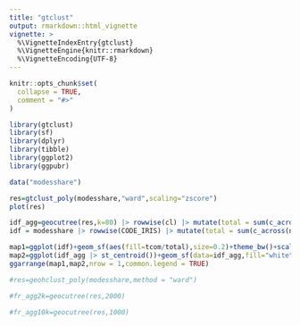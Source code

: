 ```yaml
---
title: "gtclust"
output: rmarkdown::html_vignette
vignette: >
  %\VignetteIndexEntry{gtclust}
  %\VignetteEngine{knitr::rmarkdown}
  %\VignetteEncoding{UTF-8}
---
```


```r
knitr::opts_chunk$set(
  collapse = TRUE,
  comment = "#>"
)
```

```r
library(gtclust)
library(sf)
library(dplyr)
library(tibble)
library(ggplot2)
library(ggpubr)
```


```r
data("modesshare")
```

```r
res=gtclust_poly(modesshare,"ward",scaling="zscore")
plot(res)
```


```r
idf_agg=geocutree(res,k=80) |> rowwise(cl) |> mutate(total = sum(c_across(nodep:tcom)))
idf = modesshare |> rowwise(CODE_IRIS) |> mutate(total = sum(c_across(nodep:tcom)))
```


```r
map1=ggplot(idf)+geom_sf(aes(fill=tcom/total),size=0.2)+theme_bw()+scale_fill_distiller("Gauche :",palette = "Reds",direction = 1,limits=c(0,0.75))
map2=ggplot(idf_agg |> st_centroid())+geom_sf(data=idf_agg,fill="white",color="black")+geom_sf(aes(color=tcom/total,size=total))+theme_bw()+scale_color_distiller("Gauche :",palette = "Reds",direction = 1,limits=c(0,0.75))+scale_size_area(max_size = 9)
ggarrange(map1,map2,nrow = 1,common.legend = TRUE)
```




```r
#res=geohclust_poly(modesshare,method = "ward")

#fr_agg2k=geocutree(res,2000)

#fr_agg10k=geocutree(res,1000)
```
